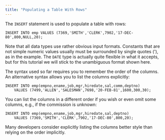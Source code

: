```yaml
---
title: "Populating a Table With Rows"
---
```


<div id="populating_a_table_with_rows" class="registered_link"></div>


The `INSERT` statement is used to populate a table with rows:

    INSERT INTO emp VALUES (7369,'SMITH','CLERK',7902,'17-DEC-80',800,NULL,20);

Note that all data types use rather obvious input formats. Constants that are not simple numeric values usually must be surrounded by single quotes ('), as in the example. The `DATE` type is actually quite flexible in what it accepts, but for this tutorial we will stick to the unambiguous format shown here.

The syntax used so far requires you to remember the order of the columns. An alternative syntax allows you to list the columns explicitly:

    INSERT INTO emp(empno,ename,job,mgr,hiredate,sal,comm,deptno)
        VALUES (7499,'ALLEN','SALESMAN',7698,'20-FEB-81',1600,300,30);

You can list the columns in a different order if you wish or even omit some columns, e.g., if the commission is unknown:

    INSERT INTO emp(empno,ename,job,mgr,hiredate,sal,deptno)
        VALUES (7369,'SMITH','CLERK',7902,'17-DEC-80',800,20);

Many developers consider explicitly listing the columns better style than relying on the order implicitly.
